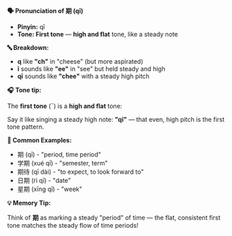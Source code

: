 **🗣️ Pronunciation of 期 (qī)**

- **Pinyin:** qī
- **Tone: First tone** — **high and flat** tone, like a steady note

**🔤 Breakdown:**

- **q** like **"ch"** in "cheese" (but more aspirated)
- **ī** sounds like **"ee"** in "see" but held steady and high
- **qī** sounds like **"chee"** with a steady high pitch

**🎧 Tone tip:**

The **first tone** (¯) is a **high and flat** tone:

Say it like singing a steady high note: **"qī"** — that even, high pitch is the first tone pattern.

**📝 Common Examples:**

- 期 (qī) - "period, time period"
- 学期 (xué qī) - "semester, term"
- 期待 (qī dài) - "to expect, to look forward to"
- 日期 (rì qī) - "date"
- 星期 (xīng qī) - "week"

**💡 Memory Tip:**

Think of **期** as marking a steady "period" of time — the flat, consistent first tone matches the
steady flow of time periods!
